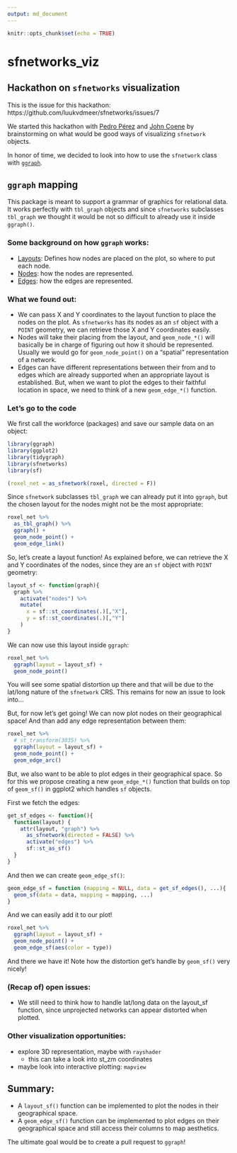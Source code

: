 ```yaml
---
output: md_document
---
```


```r
knitr::opts_chunk$set(echo = TRUE)
```
# sfnetworks_viz

## Hackathon on `sfnetworks` visualization

This is the issue for this hackathon: https://github.com/luukvdmeer/sfnetworks/issues/7

We started this hackathon with [Pedro Pérez](https://github.com/perezp44) and [John Coene](https://github.com/JohnCoene) by brainstorming on what would be good ways of visualizing `sfnetwork` objects. 

In honor of time, we decided to look into how to use the `sfnetwork` class with [`ggraph`](https://ggraph.data-imaginist.com/index.html).

## `ggraph` mapping

This package is meant to support a grammar of graphics for relational data. It works perfectly with `tbl_graph` objects and since `sfnetworks` subclasses `tbl_graph` we thought it would be not so difficult to already use it inside `ggraph()`. 

### Some background on how `ggraph` works:

- [Layouts](https://ggraph.data-imaginist.com/articles/Layouts.html): Defines how nodes are placed on the plot, so where to put each node. 
- [Nodes](https://ggraph.data-imaginist.com/articles/Nodes.html): how the nodes are represented.
- [Edges](https://ggraph.data-imaginist.com/articles/Edges.html): how the edges are represented.

### What we found out:

- We can pass X and Y coordinates to the layout function to place the nodes on the plot. As `sfnetworks` has its nodes as an `sf` object with a `POINT` geometry, we can retrieve those X and Y coordinates easily.
- Nodes will take their placing from the layout, and `geom_node_*()` will basically be in charge of figuring out how it should be represented. Usually we would go for `geom_node_point()` on a "spatial" representation of a network.
- Edges can have different representations between their from and to edges which are already supported when an appropriate layout is established. But, when we want to plot the edges to their faithful location in space, we need to think of a new `geom_edge_*()` function.

### Let's go to the code

We first call the workforce (packages) and save our sample data on an object:

```r
library(ggraph)
library(ggplot2)
library(tidygraph)
library(sfnetworks)
library(sf)
```

```r
(roxel_net = as_sfnetwork(roxel, directed = F)) 
```

Since `sfnetwork` subclasses `tbl_graph` we can already put it into `ggraph`, but the chosen layout for the nodes might not be the most appropriate:

```r
roxel_net %>% 
  as_tbl_graph() %>% 
  ggraph() +
  geom_node_point() +
  geom_edge_link()
```

So, let's create a layout function! As explained before, we can retrieve the X and Y coordinates of the nodes, since they are an `sf` object with `POINT` geometry:

```r
layout_sf <- function(graph){
  graph %>% 
    activate("nodes") %>% 
    mutate(
      x = sf::st_coordinates(.)[,"X"],
      y = sf::st_coordinates(.)[,"Y"]
    )
}
```

We can now use this layout inside `ggraph`:

```r
roxel_net %>% 
  ggraph(layout = layout_sf) +
  geom_node_point()
```

You will see some spatial distortion up there and that will be due to the lat/long nature of the `sfnetwork` CRS. This remains for now an issue to look into... 

But, for now let's get going! We can now plot nodes on their geographical space! And than add any edge representation between them:

```r
roxel_net %>% 
  # st_transform(3035) %>% 
  ggraph(layout = layout_sf) +
  geom_node_point() +
  geom_edge_arc()
```


But, we also want to be able to plot edges in their geographical space. So for this we propose creating a new `geom_edge_*()` function that builds on top of `geom_sf()` in ggplot2 which handles `sf` objects. 

First we fetch the edges:

```r
get_sf_edges <- function(){
  function(layout) {
    attr(layout, "graph") %>% 
      as_sfnetwork(directed = FALSE) %>% 
      activate("edges") %>% 
      sf::st_as_sf()
  }
}
```

And then we can create `geom_edge_sf()`:

```r
geom_edge_sf = function (mapping = NULL, data = get_sf_edges(), ...){
  geom_sf(data = data, mapping = mapping, ...)
}
```

And we can easily add it to our plot!

```r
roxel_net %>% 
  ggraph(layout = layout_sf) +
  geom_node_point() + 
  geom_edge_sf(aes(color = type))
```
And there we have it! Note how the distortion get's handle by `geom_sf()` very nicely!

### (Recap of) open issues:

- We still need to think how to handle lat/long data on the layout_sf function, since unprojected networks can appear distorted when plotted. 

### Other visualization opportunities:

- explore 3D representation, maybe with `rayshader` 
  + this can take a look into st_zm coordinates
- maybe look into interactive plotting: `mapview`

## Summary:

- A `layout_sf()` function can be implemented to plot the nodes in their geographical space. 
- A `geom_edge_sf()` function can be implemented to plot edges on their geographical space and still access their columns to map aesthetics.

The ultimate goal would be to create a pull request to `ggraph`!
